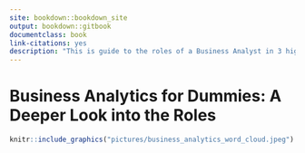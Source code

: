 ```yaml
---
site: bookdown::bookdown_site
output: bookdown::gitbook
documentclass: book
link-citations: yes
description: "This is guide to the roles of a Business Analyst in 3 highly desired industries (consulting, tech, and finance) and the role of business analysts in different teams."
---
```


# Business Analytics for Dummies: A Deeper Look into the Roles {-}

```r
knitr::include_graphics("pictures/business_analytics_word_cloud.jpeg")
```